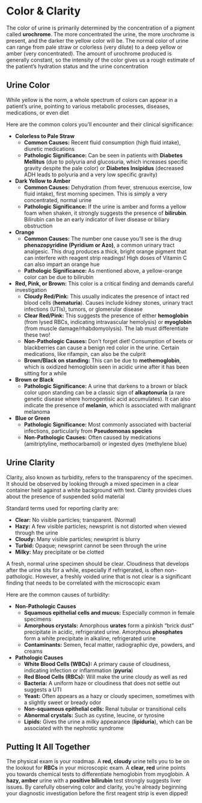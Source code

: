 # Color & Clarity {-}

The color of urine is primarily determined by the concentration of a pigment called **urochrome**. The more concentrated the urine, the more urochrome is present, and the darker the yellow color will be. The normal color of urine can range from pale straw or colorless (very dilute) to a deep yellow or amber (very concentrated). The amount of urochrome produced is generally constant, so the intensity of the color gives us a rough estimate of the patient's hydration status and the urine concentration

## **Urine Color** {-}

While yellow is the norm, a whole spectrum of colors can appear in a patient's urine, pointing to various metabolic processes, diseases, medications, or even diet

Here are the common colors you'll encounter and their clinical significance:

*   **Colorless to Pale Straw**
    *   **Common Causes:** Recent fluid consumption (high fluid intake), diuretic medications
    *   **Pathologic Significance:** Can be seen in patients with **Diabetes Mellitus** (due to polyuria and glucosuria, which increases specific gravity despite the pale color) or **Diabetes Insipidus** (decreased ADH leads to polyuria and a very low specific gravity)

*   **Dark Yellow to Amber**
    *   **Common Causes:** Dehydration (from fever, strenuous exercise, low fluid intake), first morning specimen. This is simply a very concentrated, normal urine
    *   **Pathologic Significance:** If the urine is amber and forms a yellow foam when shaken, it strongly suggests the presence of **bilirubin**. Bilirubin can be an early indicator of liver disease or biliary obstruction

*   **Orange**
    *   **Common Causes:** The number one cause you'll see is the drug **phenazopyridine (Pyridium or Azo)**, a common urinary tract analgesic. This drug produces a thick, bright orange pigment that can interfere with reagent strip readings! High doses of Vitamin C can also impart an orange hue
    *   **Pathologic Significance:** As mentioned above, a yellow-orange color can be due to bilirubin

*   **Red, Pink, or Brown:** This color is a critical finding and demands careful investigation
    *   **Cloudy Red/Pink:** This usually indicates the presence of intact red blood cells (**hematuria**). Causes include kidney stones, urinary tract infections (UTIs), tumors, or glomerular disease
    *   **Clear Red/Pink:** This suggests the presence of either **hemoglobin** (from lysed RBCs, indicating intravascular hemolysis) or **myoglobin** (from muscle damage/rhabdomyolysis). The lab must differentiate these two!
    *   **Non-Pathologic Causes:** Don't forget diet! Consumption of beets or blackberries can cause a benign red color in the urine. Certain medications, like rifampin, can also be the culprit
    *   **Brown/Black on standing:** This can be due to **methemoglobin**, which is oxidized hemoglobin seen in acidic urine after it has been sitting for a while

*   **Brown or Black**
    *   **Pathologic Significance:** A urine that darkens to a brown or black color upon standing can be a classic sign of **alkaptonuria** (a rare genetic disease where homogentisic acid accumulates). It can also indicate the presence of **melanin**, which is associated with malignant melanoma

*   **Blue or Green**
    *   **Pathologic Significance:** Most commonly associated with bacterial infections, particularly from **Pseudomonas species**
    *   **Non-Pathologic Causes:** Often caused by medications (amitriptyline, methocarbamol) or ingested dyes (methylene blue)

## **Urine Clarity** {-}

Clarity, also known as turbidity, refers to the transparency of the specimen. It should be observed by looking through a mixed specimen in a clear container held against a white background with text. Clarity provides clues about the presence of suspended solid material

Standard terms used for reporting clarity are:

*   **Clear:** No visible particles; transparent. (Normal)
*   **Hazy:** A few visible particles; newsprint is not distorted when viewed through the urine
*   **Cloudy:** Many visible particles; newsprint is blurry
*   **Turbid:** Opaque; newsprint cannot be seen through the urine
*   **Milky:** May precipitate or be clotted

A fresh, normal urine specimen should be clear. Cloudiness that develops after the urine sits for a while, especially if refrigerated, is often non-pathologic. However, a freshly voided urine that is not clear is a significant finding that needs to be correlated with the microscopic exam

Here are the common causes of turbidity:

*   **Non-Pathologic Causes**
    *   **Squamous epithelial cells and mucus:** Especially common in female specimens
    *   **Amorphous crystals:** Amorphous **urates** form a pinkish "brick dust" precipitate in acidic, refrigerated urine. Amorphous **phosphates** form a white precipitate in alkaline, refrigerated urine
    *   **Contaminants:** Semen, fecal matter, radiographic dye, powders, and creams

*   **Pathologic Causes**
    *   **White Blood Cells (WBCs):** A primary cause of cloudiness, indicating infection or inflammation (**pyuria**)
    *   **Red Blood Cells (RBCs):** Will make the urine cloudy as well as red
    *   **Bacteria:** A uniform haze or cloudiness that does not settle out suggests a UTI
    *   **Yeast:** Often appears as a hazy or cloudy specimen, sometimes with a slightly sweet or bready odor
    *   **Non-squamous epithelial cells:** Renal tubular or transitional cells
    *   **Abnormal crystals:** Such as cystine, leucine, or tyrosine
    *   **Lipids:** Gives the urine a milky appearance (**lipiduria**), which can be associated with the nephrotic syndrome

## **Putting It All Together** {-}

The physical exam is your roadmap. A **red, cloudy** urine tells you to be on the lookout for **RBCs** in your microscopic exam. A **clear, red** urine points you towards chemical tests to differentiate hemoglobin from myoglobin. A **hazy, amber** urine with a **positive bilirubin** test strongly suggests liver issues. By carefully observing color and clarity, you're already beginning your diagnostic investigation before the first reagent strip is even dipped!
